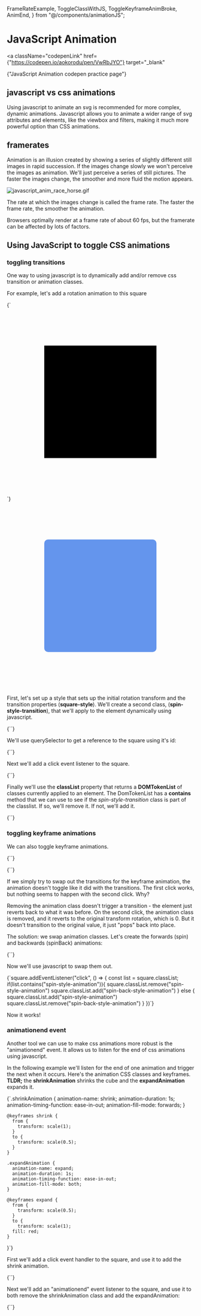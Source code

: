   FrameRateExample,
  ToggleClassWithJS,
  ToggleKeyframeAnimBroke,
  AnimEnd,
} from "@/components/animationJS";

# JavaScript Animation

<a
  className="codepenLink"
  href={"https://codepen.io/aokorodu/pen/VwRbJYO"}
  target="_blank"
>
  {"JavaScript Animation codepen practice page"}
</a>

## javascript vs css animations

Using javascript to animate an svg is recommended for more complex, dynamic animations. Javascript allows you to animate a wider range of svg attributes and elements, like the viewbox and filters, making it much more powerful option than CSS animations.

## framerates

Animation is an illusion created by showing a series of slightly different still images in rapid succession. If the images change slowly we won't perceive the images as animation. We'll just perceive a series of still pictures. The faster the images change, the smoother and more fluid the motion appears.

![javascript_anim_race_horse.gif](javascript_anim_race_horse.gif)

The rate at which the images change is called the frame rate. The faster the frame rate, the smoother the animation.

<FrameRateExample />

Browsers optimally render at a frame rate of about 60 fps, but the framerate can be affected by lots of factors.

## Using JavaScript to toggle CSS animations

### toggling transitions

One way to using javascript is to dynamically add and/or remove css transition or animation classes.

For example, let's add a rotation animation to this square

<Blocks>
  {`<svg width="500" height="500" viewbox="0 0 500 500">
  <g id="square" transform="translate(250 250)">
    <rect
      class="square-style"
      x="-150" y="-150"
      width="300" height="300"
      ...
    />
  </g>
</svg>`}
</Blocks>

<svg width="500" height="500" viewbox="0 0 500 500">
  <g id="holder" transform="translate(250 250)">
    <rect
      id="square"
      class="square-style"
      x="-150"
      y="-150"
      width="300"
      height="300"
      rx="10"
      ry="10"
      fill="cornflowerblue"
    />
  </g>
</svg>

First, let's set up a style that sets up the initial rotation transform and the transition properties (**square-style**). We'll create a second class, (**spin-style-transition**), that we'll apply to the element dynamically using javascript.

<Blocks>
  {`<style>
   .square-style {
       transform: rotate(0deg);
       transition: 500ms ease-in-out;
   }

    .spin-style-transition {
        transform: rotate(360deg);
    }.

</style>`}
</Blocks>

We'll use querySelector to get a reference to the square using it's id:

<Blocks>
  {`<script>
   const square = document.querySelector("#square");
</script>`}
</Blocks>

Next we'll add a click event listener to the square.

<Blocks highlight="3-5">
  {`<script>
   const square = document.querySelector("#square");
   square.addEventListener("click", () => {
	// code goes here
 })
</script>`}
</Blocks>

Finally we'll use the **classList** property that returns a **DOMTokenList** of classes currently applied to an element. The DomTokenList has a **contains** method that we can use to see if the _spin-style-transition_ class is part of the classlist. If so, we'll remove it. If not, we'll add it.

<Blocks highlight="4-8">
  {`<script>
    const square = document.querySelector("#square");
    square.addEventListener("click", () => {
        const list = square.classList;
        list.contains("spin-style-transition") 
        ? square.classList.remove("spin-style-transition") 
        : square.classList.add("spin-style-transition")
 })
</script>`}
</Blocks>

<ToggleClassWithJS />

### toggling keyframe animations

We can also toggle keyframe animations.

<Blocks>
  {`<style>
  .square-style {
      transform: rotate(0deg);
  }

    .spin-style-animation {
      animation-name: spin;
      animation-duration: 1s;
      animation-timing-function: ease-in-out;
      animation-fill-mode: forwards;
    }

    @keyframes spin {
      from {transform: rotate(0deg)}
      to {transform: rotate(360deg)}
    }

</style>`}
</Blocks>

<Blocks highlight="4-8">
  {`<script>
    const square = document.querySelector("#square");
    square.addEventListener("click", () => {
        const list = square.classList;
        list.contains("spin-style-animation") 
        ? square.classList.remove("spin-style-animation") 
        : square.classList.add("spin-style-animation")

})

</script>`}
</Blocks>

If we simply try to swap out the transitions for the keyframe animation, the animation doesn't toggle like it did with the transitions. The first click works, but nothing seems to happen with the second click. Why?

<ToggleKeyframeAnimBroke />

Removing the animation class doesn't trigger a transition - the element just reverts back to what it was before. On the second click, the animation class is removed, and it reverts to the original transform rotation, which is 0. But it doesn't transition to the original value, it just "pops" back into place.

The solution: we swap animation classes. Let's create the forwards (spin) and backwards (spinBack) animations:

<Blocks>
  {`<style>
   .spin-style-animation {
       animation: spin 1s ease-in-out;
   }

    .spin-back-style-animation {
      animation: spinBack 1s ease-in-out;
    }

    @keyframes spin {
        from {transform: rotate(0deg)}
        to { transform: rotate(360deg)}
    }

    @keyframes spinBack {
        from {transform: rotate(360deg)}
        to {transform: rotate(0deg)}
    }

</style>`}
</Blocks>

Now we'll use javascript to swap them out.

<Blocks>
  {`square.addEventListener("click", () => {
    const list = square.classList;
    if(list.contains("spin-style-animation")){
        square.classList.remove("spin-style-animation")
        square.classList.add("spin-back-style-animation")
    } else {
        square.classList.add("spin-style-animation")
        square.classList.remove("spin-back-style-animation")
    }
})`}
</Blocks>

Now it works!

<ToggleClassWithJS />

### animationend event

Another tool we can use to make css animations more robust is the "animationend" event. It allows us to listen for the end of css animations using javascript.

In the following example we'll listen for the end of one animation and trigger the next when it occurs. Here's the animation CSS classes and keyframes. **TLDR;** the **shrinkAnimation** shrinks the cube and the **expandAnimation** expands it.

<Blocks>
  {`.shrinkAnimation {
  animation-name: shrink;
  animation-duration: 1s;
  animation-timing-function: ease-in-out;
  animation-fill-mode: forwards;
}

    @keyframes shrink {
      from {
        transform: scale(1);
      }
      to {
        transform: scale(0.5);
      }
    }

    .expandAnimation {
      animation-name: expand;
      animation-duration: 1s;
      animation-timing-function: ease-in-out;
      animation-fill-mode: both;
    }

    @keyframes expand {
      from {
        transform: scale(0.5);
      }
      to {
        transform: scale(1);
      fill: red;
    }

}`}

</Blocks>

First we'll add a click event handler to the square, and use it to add the shrink animation.

<Blocks>
  {`<script>
  const square = document.querySelector("#square");
  
  square.addEventListener("click", () => {
        square.classList.add("shrinkAnimation")
    })
  </script>`}
</Blocks>

Next we'll add an "animationend" event listener to the square, and use it to both remove the shrinkAnimation class and add the expandAnimation:

<Blocks highlight="8,9,10,11">
  {`<script>
  const square = document.querySelector("#square");
  
  square.addEventListener("click", () => {
        square.classList.add("shrinkAnimation")
    })

    square.addEventListener('animationend', () => {
        square.classList.remove("shrinkAnimation")
        square.classList.add("expandAnimation")
    });

  </script>`}
</Blocks>

<AnimEnd />
